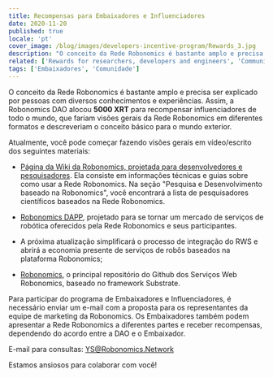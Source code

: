 ```yaml
---
title: Recompensas para Embaixadores e Influenciadores
date: 2020-11-20
published: true
locale: 'pt'
cover_image: /blog/images/developers-incentive-program/Rewards_3.jpg
description: "O conceito da Rede Robonomics é bastante amplo e precisa ser explicado por pessoas com diversos conhecimentos e experiências. Assim, a Robonomics DAO alocou 5000 XRT para recompensar influenciadores de todo o mundo, que fariam visões gerais da Rede Robonomics em diferentes formatos e descreveriam o conceito básico para o mundo exterior."
related: ['Rewards for researchers, developers and engineers', 'Community incentive program']
tags: ['Embaixadores', 'Comunidade']
---
```


O conceito da Rede Robonomics é bastante amplo e precisa ser explicado por pessoas com diversos conhecimentos e experiências. Assim, a Robonomics DAO alocou **5000 XRT** para recompensar influenciadores de todo o mundo, que fariam visões gerais da Rede Robonomics em diferentes formatos e descreveriam o conceito básico para o mundo exterior.

Atualmente, você pode começar fazendo visões gerais em vídeo/escrito dos seguintes materiais:

* [Página da Wiki da Robonomics, projetada para desenvolvedores e pesquisadores](https://wiki.robonomics.network/docs/r-and-d-based-on-robonomics-network/). Ela consiste em informações técnicas e guias sobre como usar a Rede Robonomics. Na seção "Pesquisa e Desenvolvimento baseado na Robonomics", você encontrará a lista de pesquisadores científicos baseados na Rede Robonomics.

* [Robonomics DAPP](https://robonomics.app/#/), projetado para se tornar um mercado de serviços de robótica oferecidos pela Rede Robonomics e seus participantes.

* A próxima atualização simplificará o processo de integração do RWS e abrirá a economia presente de serviços de robôs baseados na plataforma Robonomics;

* [Robonomics](https://github.com/airalab/robonomics), o principal repositório do Github dos Serviços Web Robonomics, baseado no framework Substrate.

Para participar do programa de Embaixadores e Influenciadores, é necessário enviar um e-mail com a proposta para os representantes da equipe de marketing da Robonomics.
Os Embaixadores também podem apresentar a Rede Robonomics a diferentes partes e receber recompensas, dependendo do acordo entre a DAO e o Embaixador.

E-mail para consultas:
YS@Robonomics.Network

Estamos ansiosos para colaborar com você!